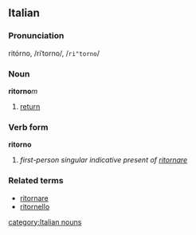 ==Italian==
===Pronunciation===
ritórno, /riˈtorno/, /<tt>ri"torno</tt>/
===Noun===
'''ritorno'''''m''

# [[return]]

===Verb form===
'''ritorno'''

# ''first-person singular indicative present of [[ritornare]]''

===Related terms===
*[[ritornare]]
*[[ritornello]]
[[category:Italian nouns]]